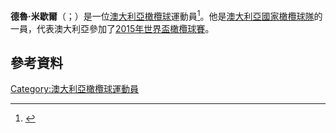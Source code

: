 {{expand|time=2015-11-22T02:58:00+00:00}}
'''德魯·米歇爾'''（{{lang-en|Drew Mitchell}}；{{bd|1984年|3月26日}}）是一位[[澳大利亞|澳大利亞]][[橄欖球|橄欖球]]運動員<ref name="Mitchell says 'oui' to Toulon">{{cite web | url=http://www.sport24.co.za/Rugby/Mitchell-says-oui-to-Toulon-20130416 | title=Mitchell says 'oui' to Toulon | work=Sport24 | date=16 April 2013 | accessdate=16 April 2013 | archive-date=2015-09-24 | archive-url=https://web.archive.org/web/20150924122739/http://www.sport24.co.za/Rugby/Mitchell-says-oui-to-Toulon-20130416 | dead-url=no }}</ref>。他是[[澳大利亞國家橄欖球隊|澳大利亞國家橄欖球隊]]的一員，代表澳大利亞參加了[[2015年世界盃橄欖球賽|2015年世界盃橄欖球賽]]。
==參考資料==
{{Reflist}}
[[Category:澳大利亞橄欖球運動員|Category:澳大利亞橄欖球運動員]]